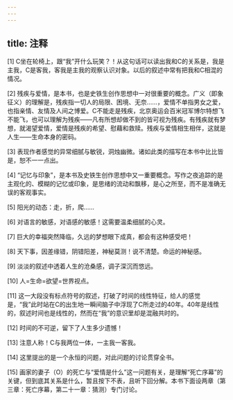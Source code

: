 ```yaml
---
---
---
```

title: 注释
---





[1] C坐在轮椅上，跟“我”开什么玩笑？！从这句话可以读出我和C的关系是，我是主我，C是客我，客我是主我的观察认识对象。以后的叙述中常有把我和C相混的情况。

[2] 残疾与爱情，是本书，也是史铁生创作思想中一对很重要的概念。广义（即象征义）的理解是，残疾指一切人的局限、困境、无奈……，爱情不单指男女之爱，也指亲情、友情及人间之博爱。C不能走是残疾，北京奥运会百米冠军博尔特想飞不能飞，也可以理解为残疾——凡有所想却做不到的皆可视为残疾。有残疾就有梦想，就渴望爱情，爱情是残疾的希望、慰藉和救赎。残疾与爱情相生相伴，这就是人生——生命本身的密码。

[3] 表现作者感觉的异常细腻与敏锐，洞烛幽微。诸如此类的描写在本书中比比皆是，恕不一一点出。

[4] “记忆与印象”，是本书及史铁生创作思想中又一重要概念。写作之夜追踪的是主观化的、模糊的记忆或印象，是思绪的流动和飘移，是心之所至，而不是准确无误的客观事实。

[5] 阳光的动态：走，折，爬……

[6] 对语言的敏感，对语感的敏感！这需要温柔细腻的心灵。

[7] 巨大的幸福突然降临，久远的梦想眼下成真，都会有这种感受吧！

[8] 天下事，因差缘错，阴错阳差，神秘莫测！说不清楚。命运的神秘感。

[9] 淡淡的叙述中透着人生的沧桑感，调子深沉而悠远。

[10] 人=生命=欲望=世界视点。

[11] 这一大段没有标点符号的叙述，打破了时间的线性特征，给人的感觉是，“我”此时站在C的出生地一瞬间脑子中浮现了C所走过的40年。40年是线性的，叙述时间也是线性的，然而在“我”的意识里却是混融共时的。

[12] 时间的不可逆，留下了人生多少遗憾！

[13] 注意人称！C与我两位一体，一主我一客我。

[14] 这里提出的是一个永恒的问题，对此问题的讨论贯穿全书。

[15] 画家的妻子（O）的死亡与“爱情是什么”这一问题有关，是理解“死亡序幕”的关键，但到底其关系是什么，暂且按下不表，且听下回分解。本书下面设两章（第三章：死亡序幕，第二十一章：猜测）专门讨论。